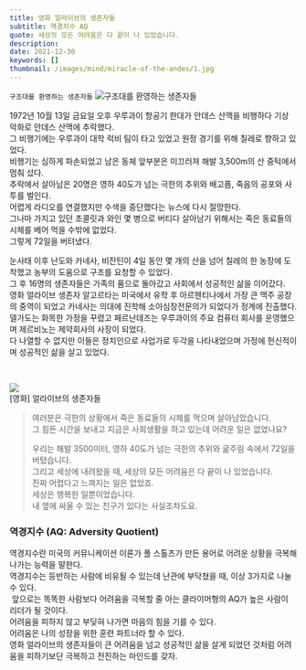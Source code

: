 ```yaml
---
title: 영화 얼라이브의 생존자들
subtitle: 역경지수 AQ
quote: 세상의 모든 어려움은 다 끝이 나 있었습니다.
description: 
date: 2021-12-30
keywords: []
thumbnail: /images/mind/miracle-of-the-andes/1.jpg
---
```


`구조대를 환영하는 생존자들`
![구조대를 환영하는 생존자들](/images/mind/miracle-of-the-andes/1.jpg)

1972년 10월 13일 금요일 오후 우루과이 항공기 한대가 안데스 산맥을 비행하다 기상 악화로 안데스 산맥에 추락했다.  
그 비행기에는 우루과이 대학 럭비 팀이 타고 있었고 원정 경기를 위해 칠레로 향하고 있었다.  
비행기는 심하게 파손되었고 남은 동체 앞부분은 미끄러져 해발 3,500m의 산 중턱에서 멈춰 섰다.  
추락에서 살아남은 20명은 영하 40도가 넘는 극한의 추위와 배고픔, 죽음의 공포와 사투를 벌인다.  
어렵게 라디오를 연결했지만 수색을 중단했다는 뉴스에 다시 절망한다.  
그나마 가지고 있던 초콜릿과 와인 몇 병으로 버티다 살아남기 위해서는 죽은 동료들의 시체를 베어 먹을 수밖에 없었다.  
그렇게 72일을 버텨냈다.  
  
눈사태 이후 난도와 카네사, 비잔틴이 4일 동안 몇 개의 산을 넘어 칠레의 한 농장에 도착했고 농부의 도움으로 구조를 요청할 수 있었다.  
그 후 16명의 생존자들은 가족의 품으로 돌아갔고 사회에서 성공적인 삶을 이어갔다.  
영화 얼라이브 생존자 알고르타는 미국에서 유학 후 아르헨티나에서 가장 큰 맥주 공장의 중역이 되었고 카네사는 의대에 진학해 소아심장전문의가 되었다가 정계에 진출했다.  
델가도는 화목한 가정을 꾸렸고 페르난데즈는 우루과이의 주요 컴퓨터 회사를 운영했으며 제르비노는 제약회사의 사장이 되었다.  
다 나열할 수 없지만 이들은 정치인으로 사업가로 두각을 나타내었으며 가정에 헌신적이며 성공적인 삶을 살고 있었다.  

  

![](https://firebasestorage.googleapis.com/v0/b/mind-kr.appspot.com/o/img%2F65-4.jpg?alt=media&token=d9193f33-41ad-44e8-8187-e54d2feb65a9)  
\[영화\] 얼라이브의 생존자들

> 여러분은 극한의 상황에서 죽은 동료들의 시체를 먹으며 살아남았습니다.  
> 그 힘든 시간을 보내고 지금은 사회생활을 하고 있는데 어려운 일은 없었나요?  
>   
> 우리는 해발 3500미터, 영하 40도가 넘는 극한의 추위와 굶주림 속에서 72일을 버텼습니다.  
> 그리고 세상에 내려왔을 때, 세상의 모든 어려움은 다 끝이 나 있었습니다.  
> 진짜 어렵다고 느껴지는 일은 없었죠.  
> 세상은 행복한 일뿐이었습니다.  
> 내 옆에 싸울 수 있는 친구가 있다는 사실조차도요.

### 역경지수 (AQ: Adversity Quotient)

역경지수란 미국의 커뮤니케이션 이론가 폴 스톨츠가 만든 용어로 어려운 상황을 극복해 나가는 능력을 말한다.  
역경지수는 등반하는 사람에 비유될 수 있는데 난관에 부닥쳤을 때, 이상 3가지로 나눌 수 있다.  
 앞으로는 똑똑한 사람보다 어려움을 극복할 줄 아는 클라이머형의 AQ가 높은 사람이 리더가 될 것이다.  
어려움을 피하지 않고 부딪혀 나가면 마음의 힘을 기를 수 있다.  
어려움은 나의 성장을 위한 훈련 파트너라 할 수 있다.  
영화 얼라이브의 생존자들이 큰 어려움을 넘고 성공적인 삶을 살게 되었던 것처럼 어려움을 피하기보단 극복하고 전진하는 마인드를 갖자.